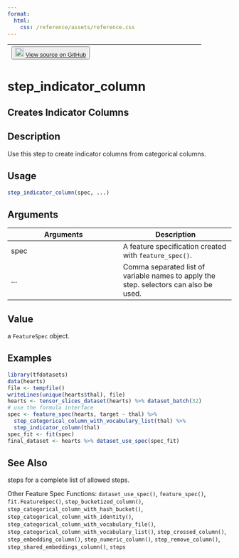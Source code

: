 ```yaml
---
format:
  html:
    css: /reference/assets/reference.css
---
```


| <button class="button"> ![](/reference/assets/GitHub-Mark-32px.png){width="20"} [View source on GitHub](https://github.com/rstudio/tfdatasets//blob/main/R/feature_spec.R#L1500) </button> |
|:------------------------------:|:--------------------------------------:|

# step_indicator_column

## Creates Indicator Columns

## Description
Use this step to create indicator columns from categorical columns. 


## Usage
```r
step_indicator_column(spec, ...) 
```

## Arguments
|Arguments|Description|
|---|---|
| spec | A feature specification created with `feature_spec()`. |
| ... | Comma separated list of variable names to apply the step. selectors can also be used. |



## Value
a `FeatureSpec` object. 


## Examples
```r
library(tfdatasets) 
data(hearts) 
file <- tempfile() 
writeLines(unique(hearts$thal), file) 
hearts <- tensor_slices_dataset(hearts) %>% dataset_batch(32) 
# use the formula interface 
spec <- feature_spec(hearts, target ~ thal) %>% 
  step_categorical_column_with_vocabulary_list(thal) %>% 
  step_indicator_column(thal) 
spec_fit <- fit(spec) 
final_dataset <- hearts %>% dataset_use_spec(spec_fit) 
```

## See Also

steps for a complete list of allowed steps. 

Other Feature Spec Functions:  `dataset_use_spec()`, `feature_spec()`, `fit.FeatureSpec()`, `step_bucketized_column()`, `step_categorical_column_with_hash_bucket()`, `step_categorical_column_with_identity()`, `step_categorical_column_with_vocabulary_file()`, `step_categorical_column_with_vocabulary_list()`, `step_crossed_column()`, `step_embedding_column()`, `step_numeric_column()`, `step_remove_column()`, `step_shared_embeddings_column()`, `steps`

